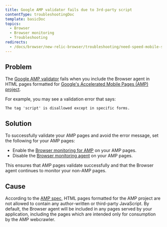 ```yaml
---
title: Google AMP validator fails due to 3rd-party script
contentType: troubleshootingDoc
template: basicDoc
topics:
  - Browser
  - Browser monitoring
  - Troubleshooting
redirects:
  - /docs/browser/new-relic-browser/troubleshooting/need-speed-mobile-search-results-amp
---
```


## Problem

The [Google AMP validator](https://www.ampproject.org/docs/guides/validate) fails when you include the Browser agent in HTML pages formatted for [Google's Accelerated Mobile Pages (AMP) project](https://www.ampproject.org/).

For example, you may see a validation error that says:

```
The tag 'script' is disallowed except in specific forms.
```

## Solution

To successfully validate your AMP pages and avoid the error message, set the following for your AMP pages:

* Enable the [Browser monitoring for AMP](/docs/browser/new-relic-browser/installation/monitor-amp-pages-new-relic-browser) on your AMP pages.
* Disable the [Browser monitoring agent](/docs/browser/new-relic-browser/installation-configuration/disable-browser-monitoring-specific-pages) on your AMP pages.

This ensures that AMP pages validate successfully and that the Browser agent continues to monitor your non-AMP pages.

## Cause

According to the [AMP spec](https://www.ampproject.org/docs/reference/spec), HTML pages formatted for the AMP project are not allowed to contain any author-written or third-party JavaScript. By default, the Browser agent will be included in any pages served by your application, including the pages which are intended only for consumption by the AMP webcrawler.
